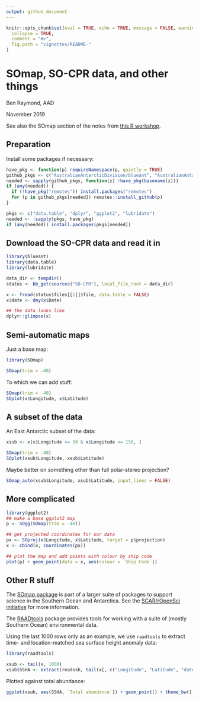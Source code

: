 ```yaml
---
output: github_document
---
```


<!-- README.md is generated from README.Rmd. Please edit that file -->

```r
knitr::opts_chunk$set(eval = TRUE, echo = TRUE, message = FALSE, warning = TRUE, tidy = FALSE, cache = TRUE, include = TRUE, dpi = 72, fig.width = 9, fig.height = 9, fig.align = "center", results = "markup",
  collapse = TRUE,
  comment = "#>",
  fig.path = "vignettes/README-"
)

```

# SOmap, SO-CPR data, and other things

Ben Raymond, AAD

November 2019

See also the SOmap section of the notes from [this R workshop](https://scar.github.io/EGABIcourse19/mapping.html#somap).


## Preparation

Install some packages if necessary:

```r
have_pkg <- function(p) requireNamespace(p, quietly = TRUE)
github_pkgs <- c("AustralianAntarcticDivision/blueant", "AustralianAntarcticDivision/SOmap")
needed <- sapply(github_pkgs, function(z) !have_pkg(basename(z)))
if (any(needed)) {
  if (!have_pkg("remotes")) install.packages("remotes")
  for (p in github_pkgs[needed]) remotes::install_github(p)
}

pkgs <- c("data.table", "dplyr", "ggplot2", "lubridate")
needed <- !sapply(pkgs, have_pkg)
if (any(needed)) install.packages(pkgs[needed])

```

## Download the SO-CPR data and read it in

```r
library(blueant)
library(data.table)
library(lubridate)

data_dir <- tempdir()
status <- bb_get(sources("SO-CPR"), local_file_root = data_dir)

x <- fread(status$files[[1]]$file, data.table = FALSE)
x$date <- dmy(x$Date)

## the data looks like
dplyr::glimpse(x)

```

## Semi-automatic maps

Just a base map:

```r
library(SOmap)

SOmap(trim = -40)

```

To which we can add stuff:

```r
SOmap(trim = -40)
SOplot(x$Longitude, x$Latitude)

```

## A subset of the data

An East Antarctic subset of the data:

```r
xsub <- x[x$Longitude >= 50 & x$Longitude <= 150, ]

SOmap(trim = -40)
SOplot(xsub$Longitude, xsub$Latitude)
```

Maybe better on something other than full polar-stereo projection?

```r
SOmap_auto(xsub$Longitude, xsub$Latitude, input_lines = FALSE)

```

## More complicated

```r
library(ggplot2)
## make a base ggplot2 map
p <- SOgg(SOmap(trim = -40))

## get projected coordinates for our data
px <- SOproj(x$Longitude, x$Latitude, target = p$projection)
x <- cbind(x, coordinates(px))

## plot the map and add points with colour by ship code
plot(p) + geom_point(data = x, aes(colour = `Ship Code`))

```

## Other R stuff

The [SOmap package](https://github.com/AustralianAntarcticDivision/) is part of a larger suite of packages to support science in the Southern Ocean and Antarctica. See the [SCAR/rOpenSci initiative](https://ropensci.org/blog/2018/11/13/antarctic/) for more information.

The [RAADtools](https://github.com/AustralianAntarcticDivision/raadtools) package provides tools for working with a suite of (mostly Southern Ocean) environmental data.

Using the last 1000 rows only as an example, we use `raadtools` to extract time- and location-matched sea surface height anomaly data:

```r
library(raadtools)

xsub <- tail(x, 1000)
xsub$SSHA <- extract(readssh, tail(x[, c("Longitude", "Latitude", "date")], 1000), anomaly = TRUE)
```

Plotted against total abundance:

```r
ggplot(xsub, aes(SSHA, `Total abundance`)) + geom_point() + theme_bw()

```

